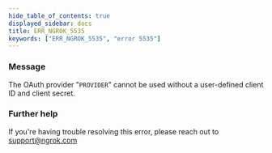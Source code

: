 ```yaml
---
hide_table_of_contents: true
displayed_sidebar: docs
title: ERR_NGROK_5535
keywords: ["ERR_NGROK_5535", "error 5535"]
---
```


### Message

The OAuth provider "`PROVIDER`" cannot be used without a user-defined client ID and client secret.

### Further help

If you're having trouble resolving this error, please reach out to [support@ngrok.com](mailto:support@ngrok.com?subject=Help%20with%20ERR_NGROK_5535)
